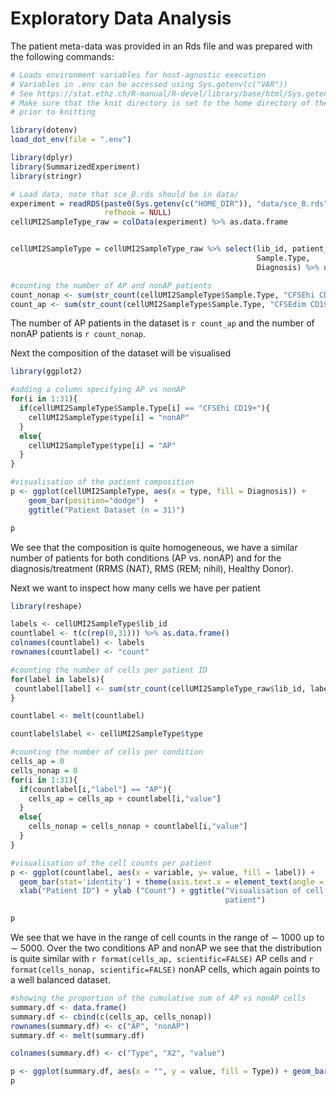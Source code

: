 # Exploratory Data Analysis

The patient meta-data was provided in an Rds file and was prepared with the following commands:
```r
# Loads environment variables for host-agnostic execution
# Variables in .env can be accessed using Sys.getenv(c("VAR"))
# See https://stat.ethz.ch/R-manual/R-devel/library/base/html/Sys.getenv.html
# Make sure that the knit directory is set to the home directory of the project
# prior to knitting

library(dotenv)
load_dot_env(file = ".env")

library(dplyr)
library(SummarizedExperiment)
library(stringr)

# Load data, note that sce_B.rds should be in data/
experiment = readRDS(paste0(Sys.getenv(c("HOME_DIR")), "data/sce_B.rds"),
                     refhook = NULL)
cellUMI2SampleType_raw = colData(experiment) %>% as.data.frame


cellUMI2SampleType = cellUMI2SampleType_raw %>% select(lib_id, patient_id,
                                                       Sample.Type,
                                                       Diagnosis) %>% unique()

#counting the number of AP and nonAP patients
count_nonap <- sum(str_count(cellUMI2SampleType$Sample.Type, "CFSEhi CD19+"))
count_ap <- sum(str_count(cellUMI2SampleType$Sample.Type, "CFSEdim CD19+"))
```

The number of AP patients in the dataset is `r count_ap` and the number of nonAP
patients is `r count_nonap`.

Next the composition of the dataset will be visualised

```r
library(ggplot2)

#adding a column specifying AP vs nonAP
for(i in 1:31){
  if(cellUMI2SampleType$Sample.Type[i] == "CFSEhi CD19+"){
    cellUMI2SampleType$type[i] = "nonAP"
  }
  else{
    cellUMI2SampleType$type[i] = "AP"
  }
}

#visualisation of the patient composition
p <- ggplot(cellUMI2SampleType, aes(x = type, fill = Diagnosis)) +
    geom_bar(position="dodge")  +
    ggtitle("Patient Dataset (n = 31)")

p
```

We see that the composition is quite homogeneous, we have a similar number of
patients for both conditions (AP vs. nonAP) and for the diagnosis/treatment
(RRMS (NAT), RMS (REM; nihil), Healthy Donor).

Next we want to inspect how many cells we have per patient

```r
library(reshape)

labels <- cellUMI2SampleType$lib_id
countlabel <- t(c(rep(0,31))) %>% as.data.frame()
colnames(countlabel) <- labels
rownames(countlabel) <- "count"

#counting the number of cells per patient ID
for(label in labels){
 countlabel[label] <- sum(str_count(cellUMI2SampleType_raw$lib_id, label))
}

countlabel <- melt(countlabel)

countlabel$label <- cellUMI2SampleType$type

#counting the number of cells per condition
cells_ap = 0
cells_nonap = 0
for(i in 1:31){
  if(countlabel[i,"label"] == "AP"){
    cells_ap = cells_ap + countlabel[i,"value"]
  }
  else{
    cells_nonap = cells_nonap + countlabel[i,"value"]
  }
}

#visualisation of the cell counts per patient
p <- ggplot(countlabel, aes(x = variable, y= value, fill = label)) +
  geom_bar(stat='identity') + theme(axis.text.x = element_text(angle = 90)) +
  xlab("Patient ID") + ylab ("Count") + ggtitle("Visualisation of cell count per
                                                patient")

p
```

We see that we have in the range of cell counts in the range of $\sim$ 1000 up to $\sim$ 5000. Over the two conditions AP and nonAP we see that the distribution is quite similar with `r format(cells_ap, scientific=FALSE)` AP cells and `r format(cells_nonap, scientific=FALSE)` nonAP cells, which again points to a well balanced dataset.

```r
#showing the proportion of the cumulative sum of AP vs nonAP cells
summary.df <- data.frame()
summary.df <- cbind(c(cells_ap, cells_nonap))
rownames(summary.df) <- c("AP", "nonAP")
summary.df <- melt(summary.df)

colnames(summary.df) <- c("Type", "X2", "value")

p <- ggplot(summary.df, aes(x = "", y = value, fill = Type)) + geom_bar(stat = "identity") + xlab ("Cumsum of Cells")
p
```
